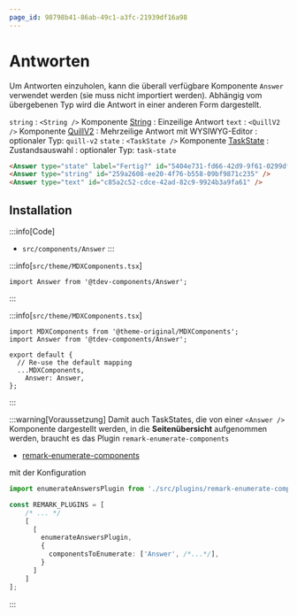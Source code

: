 ```yaml
---
page_id: 98798b41-86ab-49c1-a3fc-21939df16a98
---
```


# Antworten

Um Antworten einzuholen, kann die überall verfügbare Komponente `Answer` verwendet werden (sie muss nicht importiert werden). Abhängig vom übergebenen Typ wird die Antwort in einer anderen Form dargestellt.

`string`
: `<String />` Komponente [String](./string-answers/index.mdx)
: Einzeilige Antwort
`text`
: `<QuillV2 />` Komponente [QuillV2](./quill-v2/index.mdx)
: Mehrzeilige Antwort mit WYSIWYG-Editor
: optionaler Typ: `quill-v2`
`state`
: `<TaskState />` Komponente [TaskState](./task-state/index.mdx)
: Zustandsauswahl
: optionaler Typ: `task-state`



```md
<Answer type="state" label="Fertig?" id="5404e731-fd66-42d9-9f61-0299df6a032b" />
<Answer type="string" id="259a2608-ee20-4f76-b558-09bf9871c235" />
<Answer type="text" id="c85a2c52-cdce-42ad-82c9-9924b3a9fa61" />
```

<BrowserWindow>
    <Answer type="state" label="Fertig?" id="5404e731-fd66-42d9-9f61-0299df6a032b" />
    <Answer type="string" id="259a2608-ee20-4f76-b558-09bf9871c235" />
    <Answer type="text" id="be8bc52f-deac-4a84-95c9-60e4d18011b9" />
</BrowserWindow>

## Installation

:::info[Code]
- `src/components/Answer`
:::

:::info[`src/theme/MDXComponents.tsx`]
```tsx
import Answer from '@tdev-components/Answer';
```
:::

:::info[`src/theme/MDXComponents.tsx`]
```tsx {2,7}
import MDXComponents from '@theme-original/MDXComponents';
import Answer from '@tdev-components/Answer';

export default {
  // Re-use the default mapping
  ...MDXComponents,
    Answer: Answer,
};
```
:::


:::warning[Voraussetzung]
Damit auch TaskStates, die von einer `<Answer />` Komponente dargestellt werden, in die **Seitenübersicht** aufgenommen werden, braucht es das Plugin `remark-enumerate-components`
- [remark-enumerate-components](../../../app-architecture/remark-plugins/enumerate-components/index.mdx)

mit der Konfiguration

```ts title="docusaurus.config.ts"
import enumerateAnswersPlugin from './src/plugins/remark-enumerate-components/plugin';

const REMARK_PLUGINS = [
    /* ... */
    [
      [
        enumerateAnswersPlugin,
        {
          componentsToEnumerate: ['Answer', /*...*/],
        }
      ]
    ]
];
```
:::


